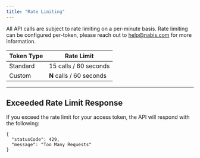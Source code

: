 ```yaml
---
title: "Rate Limiting"
---
```


All API calls are subject to rate limiting on a per-minute basis. Rate limiting can be configured per-token, please reach out to [help@nabis.com](mailto:help@nabis.com) for more information.

| Token Type | Rate Limit               |
| ---------- | ------------------------ |
| Standard   | 15 calls / 60 seconds    |
| Custom     | **N** calls / 60 seconds |

---

## Exceeded Rate Limit Response[](#exceeded-rate-limit-response "Direct link to heading")

If you exceed the rate limit for your access token, the API will respond with the following:

```
{
  "statusCode": 429,
  "message": "Too Many Requests"
}

```